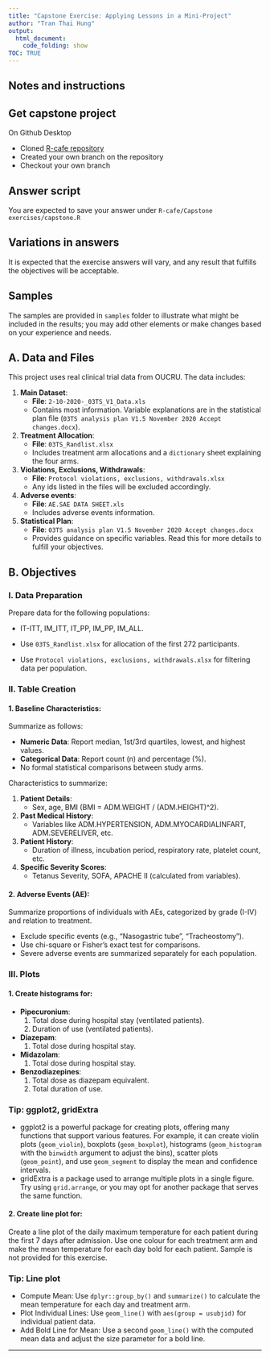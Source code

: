 ```yaml
---
title: "Capstone Exercise: Applying Lessons in a Mini-Project"
author: "Tran Thai Hung"
output: 
  html_document:
    code_folding: show
TOC: TRUE
---
```

## Notes and instructions

::: callout-note
## Get capstone project

On Github Desktop

-   Cloned [R-cafe repository](https://github.com/OUCRU-Modelling/R-cafe)
-   Created your own branch on the repository
-   Checkout your own branch
:::

::: callout-note
## Answer script

You are expected to save your answer under `R-cafe/Capstone exercises/capstone.R`
:::

::: callout-note
## Variations in answers

It is expected that the exercise answers will vary, and any result that fulfills the objectives will be acceptable.
:::

::: callout-note
## Samples

The samples are provided in `samples` folder to illustrate what might be included in the results; you may add other elements or make changes based on your experience and needs.
:::

## A. Data and Files

This project uses real clinical trial data from OUCRU. The data includes:

1. **Main Dataset**:
    - **File**: `2-10-2020-_03TS_V1_Data.xls`
    - Contains most information. Variable explanations are in the statistical plan file (`03TS analysis plan V1.5 November 2020 Accept changes.docx`).
    
2. **Treatment Allocation**:
    - **File**: `03TS_Randlist.xlsx`
    - Includes treatment arm allocations and a `dictionary` sheet explaining the four arms.
    
3. **Violations, Exclusions, Withdrawals**:
    - **File**: `Protocol violations, exclusions, withdrawals.xlsx`
    - Any ids listed in the files will be excluded accordingly.

4. **Adverse events**:
    - **File**: `AE.SAE DATA SHEET.xls`
    - Includes adverse events information.
    
5. **Statistical Plan**:
    - **File**: `03TS analysis plan V1.5 November 2020 Accept changes.docx`
    - Provides guidance on specific variables. Read this for more details to fulfill your objectives.

## B. Objectives

### I. Data Preparation
Prepare data for the following populations:

- IT-ITT, IM_ITT, IT_PP, IM_PP, IM_ALL.

- Use `03TS_Randlist.xlsx` for allocation of the first 272 participants.

- Use `Protocol violations, exclusions, withdrawals.xlsx` for filtering data per population.

### II. Table Creation

#### 1. Baseline Characteristics:
Summarize as follows:

- **Numeric Data**: Report median, 1st/3rd quartiles, lowest, and highest values.
- **Categorical Data**: Report count (n) and percentage (%).
- No formal statistical comparisons between study arms.

Characteristics to summarize:

1. **Patient Details**:
    - Sex, age, BMI (BMI = ADM.WEIGHT / (ADM.HEIGHT)^2).
    
2. **Past Medical History**:
    - Variables like ADM.HYPERTENSION, ADM.MYOCARDIALINFART, ADM.SEVERELIVER, etc.
    
3. **Patient History**:
    - Duration of illness, incubation period, respiratory rate, platelet count, etc.
    
4. **Specific Severity Scores**:
    - Tetanus Severity, SOFA, APACHE II (calculated from variables).

#### 2. Adverse Events (AE):
Summarize proportions of individuals with AEs, categorized by grade (I-IV) and relation to treatment.

- Exclude specific events (e.g., "Nasogastric tube", "Tracheostomy").
- Use chi-square or Fisher’s exact test for comparisons.
- Severe adverse events are summarized separately for each population.

### III. Plots

#### 1. Create histograms for:

- **Pipecuronium**:
    1. Total dose during hospital stay (ventilated patients).
    2. Duration of use (ventilated patients).
    
- **Diazepam**:
    1. Total dose during hospital stay.
    
- **Midazolam**:
    1. Total dose during hospital stay.
    
- **Benzodiazepines**:
    1. Total dose as diazepam equivalent.
    2. Total duration of use.

::: {.callout-tip collapse="true"}
### Tip: ggplot2, gridExtra

- ggplot2 is a powerful package for creating plots, offering many functions that support various features. For example, it can create violin plots (`geom_violin`), boxplots (`geom_boxplot`), histograms (`geom_histogram` with the `binwidth` argument to adjust the bins), scatter plots (`geom_point`), and use `geom_segment` to display the mean and confidence intervals.
- gridExtra is a package used to arrange multiple plots in a single figure. Try using `grid.arrange`, or you may opt for another package that serves the same function.

:::

#### 2. Create line plot for:
Create a line plot of the daily maximum temperature for each patient during the first 7 days after admission. Use one colour for each treatment arm and make the mean temperature for each day bold for each patient. Sample is not provided for this exercise.

::: {.callout-tip collapse="true"}
### Tip: Line plot

- Compute Mean: Use `dplyr::group_by()` and `summarize()` to calculate the mean temperature for each day and treatment arm.
- Plot Individual Lines: Use `geom_line()` with `aes(group = usubjid)` for individual patient data.
- Add Bold Line for Mean: Use a second `geom_line()` with the computed mean data and adjust the size parameter for a bold line.


:::
---